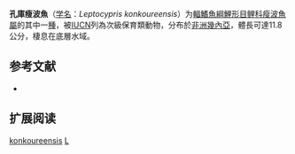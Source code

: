 {{Speciesbox
| name = 孔庫瘦波魚
| status = VU
| status_system = IUCN3.1
| image = 
| genus = Leptocypris
| species = konkoureensis
| authority = Howes & Teugels, 1989
| synonyms = *''Barilius guineensis''<br /><small>Daget, 1962</small>
}}

'''孔庫瘦波魚'''（[[学名|学名]]：''Leptocypris konkoureensis''）为[[輻鰭魚綱|輻鰭魚綱]][[鯉形目|鯉形目]][[鲤科|鲤科]][[瘦波魚屬|瘦波魚屬]]的其中一[[種|種]]，被[[IUCN|IUCN]]列為次級保育類動物，分布於[[非洲|非洲]][[幾內亞|幾內亞]]，體長可達11.8公分，棲息在底層水域。

== 参考文献 ==
*{{FishBase_species|genus=Leptocypris|species=konkoureensis|year=2012|month=1}}

== 扩展阅读 ==
{{refbegin}}
{{wikispecies-inline|Leptocypris konkoureensis|}}
{{refend}}
{{Taxonbar|from=Q3760511}}

[[Category:瘦波魚屬|konkoureensis]]
[[Category:1989年描述的鱼类|L]]


{{鯉形目小作品}}